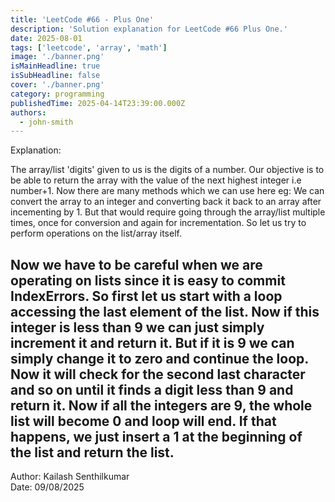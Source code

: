 ```yaml
---
title: 'LeetCode #66 - Plus One'
description: 'Solution explanation for LeetCode #66 Plus One.'
date: 2025-08-01
tags: ['leetcode', 'array', 'math']
image: './banner.png'
isMainHeadline: true
isSubHeadline: false
cover: './banner.png'
category: programming
publishedTime: 2025-04-14T23:39:00.000Z
authors:
  - john-smith
---
```



Explanation:

The array/list 'digits' given to us is the digits of a number. Our objective is to be able to return the array with the value of the next highest integer i.e number+1. Now there are many methods which we can use here eg: We can convert the array to an integer and converting back it back to an array after incementing by 1. But that would require going through the array/list multiple times, once for conversion and again for incrementation. So let us try to perform operations on the list/array itself.

Now we have to be careful when we are operating on lists since it is easy to commit IndexErrors. So first let us start with a loop accessing the last element of the list. Now if this integer is less than 9 we can just simply increment it and return it. But if it is 9 we can simply change it to zero and continue the loop. Now it will check for the second last character and so on until it finds a digit less than 9 and return it. Now if all the integers are 9, the whole list will become 0 and loop will end. If that happens, we just insert a 1 at the beginning of the list and return the list. 
---

Author: Kailash Senthilkumar  
Date: 09/08/2025  